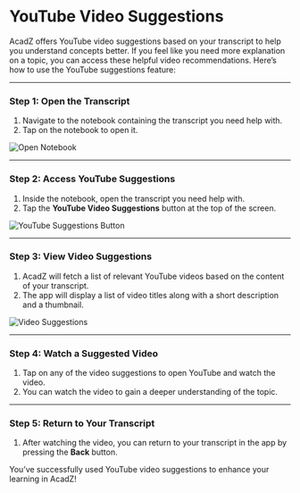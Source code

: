 # YouTube Video Suggestions

AcadZ offers YouTube video suggestions based on your transcript to help you understand concepts better. If you feel like you need more explanation on a topic, you can access these helpful video recommendations. Here’s how to use the YouTube suggestions feature:

---

### Step 1: Open the Transcript
1. Navigate to the notebook containing the transcript you need help with.
2. Tap on the notebook to open it.

![Open Notebook](image-path)

---

### Step 2: Access YouTube Suggestions
1. Inside the notebook, open the transcript you need help with.
2. Tap the **YouTube Video Suggestions** button at the top of the screen.

![YouTube Suggestions Button](image-path)

---

### Step 3: View Video Suggestions
1. AcadZ will fetch a list of relevant YouTube videos based on the content of your transcript.
2. The app will display a list of video titles along with a short description and a thumbnail.

![Video Suggestions](image-path)

---

### Step 4: Watch a Suggested Video
1. Tap on any of the video suggestions to open YouTube and watch the video.
2. You can watch the video to gain a deeper understanding of the topic.

---

### Step 5: Return to Your Transcript
1. After watching the video, you can return to your transcript in the app by pressing the **Back** button.

You’ve successfully used YouTube video suggestions to enhance your learning in AcadZ!
